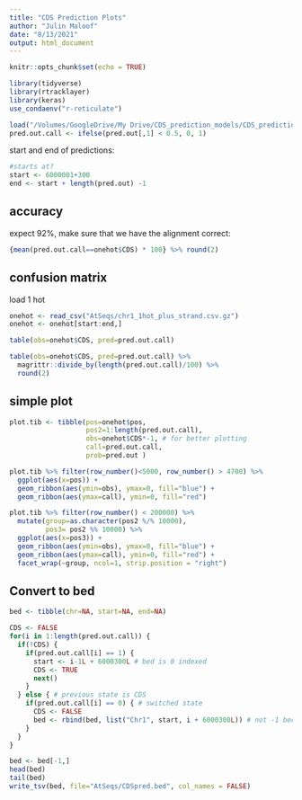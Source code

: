 ```yaml
---
title: "CDS Prediction Plots"
author: "Julin Maloof"
date: "8/13/2021"
output: html_document
---
```


```r
knitr::opts_chunk$set(echo = TRUE)
```

```r
library(tidyverse)
library(rtracklayer)
library(keras)
use_condaenv("r-reticulate")
```

```r
load("/Volumes/GoogleDrive/My Drive/CDS_prediction_models/CDS_predictions_bidirectional_300_GRU_16_8_150epochs.Rdata")
pred.out.call <- ifelse(pred.out[,1] < 0.5, 0, 1)
```

start and end of predictions:
```r
#starts at?
start <- 6000001+300
end <- start + length(pred.out) -1
```

## accuracy

expect 92%, make sure that we have the alignment correct:

```r
{mean(pred.out.call==onehot$CDS) * 100} %>% round(2)
```

## confusion matrix

load 1 hot

```r
onehot <- read_csv("AtSeqs/chr1_1hot_plus_strand.csv.gz")
onehot <- onehot[start:end,]
```

```r
table(obs=onehot$CDS, pred=pred.out.call)
```

```r
table(obs=onehot$CDS, pred=pred.out.call) %>%
  magrittr::divide_by(length(pred.out.call)/100) %>%
  round(2)
```

## simple plot

```r
plot.tib <- tibble(pos=onehot$pos,
                   pos2=1:length(pred.out.call),
                   obs=onehot$CDS*-1, # for better plotting
                   call=pred.out.call,
                   prob=pred.out )
```

```r
plot.tib %>% filter(row_number()<5000, row_number() > 4700) %>%
  ggplot(aes(x=pos)) +
  geom_ribbon(aes(ymin=obs), ymax=0, fill="blue") +
  geom_ribbon(aes(ymax=call), ymin=0, fill="red")
```
```r
plot.tib %>% filter(row_number() < 200000) %>%
  mutate(group=as.character(pos2 %/% 10000),
         pos3= pos2 %% 10000) %>%
  ggplot(aes(x=pos3)) +
  geom_ribbon(aes(ymin=obs), ymax=0, fill="blue") +
  geom_ribbon(aes(ymax=call), ymin=0, fill="red") +
  facet_wrap(~group, ncol=1, strip.position = "right")
```

## Convert to bed

```r
bed <- tibble(chr=NA, start=NA, end=NA)

CDS <- FALSE
for(i in 1:length(pred.out.call)) {
  if(!CDS) {
    if(pred.out.call[i] == 1) {
      start <- i-1L + 6000300L # bed is 0 indexed
      CDS <- TRUE
      next()
    } 
  } else { # previous state is CDS
    if(pred.out.call[i] == 0) { # switched state
      CDS <- FALSE
      bed <- rbind(bed, list("Chr1", start, i + 6000300L)) # not -1 because end not included
    }
  }
}

bed <- bed[-1,]
head(bed)
tail(bed)
write_tsv(bed, file="AtSeqs/CDSpred.bed", col_names = FALSE)
```


